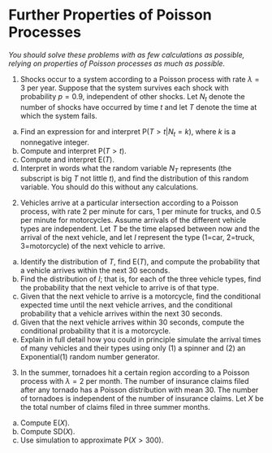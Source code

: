 # Further Properties of Poisson Processes {.unnumbered}

*You should solve these problems with as few calculations as possible, relying on properties of Poisson processes as much as possible.*


(@) Shocks occur to a system according to a Poisson process with rate $\lambda=3$ per year.
Suppose that the system survives each shock with probability $p=0.9$, independent of other shocks.
Let $N_t$ denote the number of shocks have occurred by time $t$ and let $T$ denote the time at which the system fails.



a. Find an expression for and interpret $\text{P}(T > t | N_t = k)$, where $k$ is a nonnegative integer.
a. Compute and interpret $\text{P}(T>t)$.
a. Compute and interpret $\text{E}(T)$.
a. Interpret in words what the random variable $N_T$ represents (the subscript is big $T$ not little $t$), and find the distribution of this random variable.
You should do this without any calculations.


(@) Vehicles arrive at a particular intersection according to a Poisson process, with rate 2 per minute for cars, 1 per minute for trucks, and 0.5 per minute for motorcycles.
Assume arrivals of the different vehicle types are independent.
Let $T$ be the time elapsed between now and the arrival of the next vehicle, and let $I$ represent the type (1=car, 2=truck, 3=motorcycle) of the next vehicle to arrive.  

a. Identify the distribution of $T$, find $\text{E}(T)$, and compute the probability that a vehicle arrives within the next 30 seconds.
a. Find the distribution of $I$; that is, for each of the three vehicle types, find the probability that the next vehicle to arrive is of that type.
a. Given that the next vehicle to arrive is a motorcycle, find the conditional expected time until the next vehicle arrives, and the conditional probability that a vehicle arrives within the next 30 seconds.
a. Given that the next vehicle arrives within 30 seconds, compute the conditional probability that it is a motorcycle.
a. Explain in full detail how you could in principle simulate the arrival times of many vehicles and their types using only (1) a spinner and (2) an Exponential(1) random number generator.


(@) In the summer, tornadoes hit a certain region according to a Poisson process with $\lambda = 2$ per month.
The number of insurance claims filed after any tornado has a Poisson distribution with mean 30.
The number of tornadoes is independent of the number of insurance claims. Let $X$ be the total number of claims filed in three summer months.

a. Compute $\text{E}(X)$.
a. Compute $\text{SD}(X)$.
a. Use simulation to approximate $\text{P}(X > 300)$.
